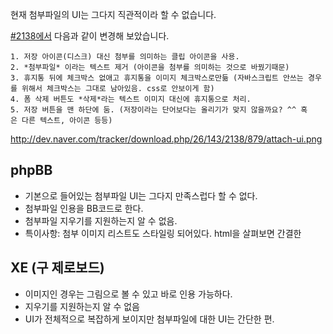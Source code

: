 현재 첨부파일의 UI는 그다지 직관적이라 할 수 없습니다.

[[#2138]]에서 다음과 같이 변경해 보았습니다.

 1. 저장 아이콘(디스크) 대신 첨부를 의미하는 클립 아이콘을 사용.
 2. *첨부파일* 이라는 텍스트 제거 (아이콘을 첨부를 의미하는 것으로 바꿨기때문)
 3. 휴지통 뒤에 체크박스 없애고 휴지통을 이미지 체크박스로만듦 (자바스크립트 안쓰는 경우를 위해서 체크박스는 그대로 남아있음. css로 안보이게 함)
 4. 폼 삭제 버튼도 *삭제*라는 텍스트 이미지 대신에 휴지통으로 처리.
 5. 저장 버튼을 맨 하단에 둠. (저장이라는 단어보다는 올리기가 맞지 않을까요? ^^ 혹은 다른 텍스트, 아이콘 등등)

http://dev.naver.com/tracker/download.php/26/143/2138/879/attach-ui.png

== phpBB ==
* 기본으로 들어있는 첨부파일 UI는 그다지 만족스럽다 할 수 없다.
* 첨부파일 인용을 BB코드로 한다.
* 첨부파일 지우기를 지원하는지 알 수 없음.
* 특이사항: 첨부 이미지 리스트도 스타일링 되어있다. html을 살펴보면 간결한 <dl class="attachments"><dd><dl class="file">
== XE (구 제로보드) ==
* 이미지인 경우는 그림으로 볼 수 있고 바로 인용 가능하다.
* 지우기를 지원하는지 알 수 없음
* UI가 전체적으로 복잡하게 보이지만 첨부파일에 대한 UI는 간단한 편.

